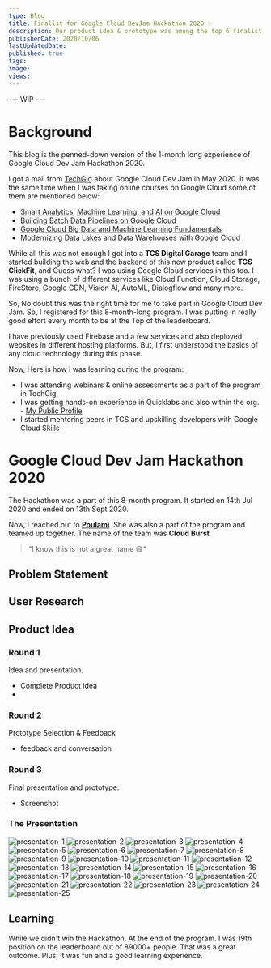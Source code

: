 ```yaml
---
type: Blog
title: Finalist for Google Cloud DevJam Hackathon 2020 ✨
description: Our product idea & prototype was among the top 6 finalist globally in Google Cloud Hackathon 2020. ⚡️
publishedDate: 2020/10/06
lastUpdatedDate:
published: true
tags:
image:
views:
---
```


--- WIP ---

# Background

This blog is the penned-down version of the 1-month long experience of Google Cloud Dev Jam Hackathon 2020.

I got a mail from [TechGig](https://www.techgig.com) about Google Cloud Dev Jam in May 2020. It was the same time when I was taking online courses on Google Cloud some of them are mentioned below:

- [Smart Analytics, Machine Learning, and AI on Google Cloud](https://coursera.org/share/98e092cc1e1f377d0e317b9147ff4f2f)
- [Building Batch Data Pipelines on Google Cloud](https://coursera.org/share/6d2f2a54f5fe2f76039f31f8d622dfd1)
- [Google Cloud Big Data and Machine Learning Fundamentals](https://coursera.org/share/f2ad79ec9aaa6812bfc0369fc4d67018)
- [Modernizing Data Lakes and Data Warehouses with Google Cloud](https://coursera.org/share/9abcd8b6cb755f8ebabfc28e26f78560)

While all this was not enough I got into a **TCS Digital Garage** team and I started building the web and the backend of this new product called **TCS ClickFit**, and Guess what? I was using Google Cloud services in this too.
I was using a bunch of different services like Cloud Function, Cloud Storage, FireStore, Google CDN, Vision AI, AutoML, Dialogflow and many more.

So, No doubt this was the right time for me to take part in Google Cloud Dev Jam. So, I registered for this 8-month-long program. I was putting in really good effort every month to be at the Top of the leaderboard.

I have previously used Firebase and a few services and also deployed websites in different hosting platforms. But, I first understood the basics of any cloud technology during this phase.

Now, Here is how I was learning during the program:

- I was attending webinars & online assessments as a part of the program in TechGig.
- I was getting hands-on experience in Quicklabs and also within the org. - [My Public Profile](https://www.cloudskillsboost.google/public_profiles/1d322360-c921-424b-b21d-d5d1d4f9f012)
- I started mentoring peers in TCS and upskilling developers with Google Cloud Skills

# Google Cloud Dev Jam Hackathon 2020

The Hackathon was a part of this 8-month program. It started on 14th Jul 2020 and ended on 13th Sept 2020.

Now, I reached out to [**Poulami**](https://www.linkedin.com/in/poulami-saha-she-her-hers-5b2bab152/). She was also a part of the program and teamed up together. The name of the team was **Cloud Burst**

> "I know this is not a great name 😅"

## Problem Statement

## User Research

## Product Idea

### Round 1

Idea and presentation.

- Complete Product idea
-

### Round 2

Prototype Selection & Feedback

- feedback and conversation

### Round 3

Final presentation and prototype.

- Screenshot

### The Presentation
![presentation-1](/images/blogs/google-cloud-devjam-hackathon/Doc-Buddy%20Google%20Cloud%20Dev%20Jam%202020%20Round%203-1.jpg)
![presentation-2](/images/blogs/google-cloud-devjam-hackathon/Doc-Buddy%20Google%20Cloud%20Dev%20Jam%202020%20Round%203-2.jpg)
![presentation-3](/images/blogs/google-cloud-devjam-hackathon/Doc-Buddy%20Google%20Cloud%20Dev%20Jam%202020%20Round%203-3.jpg)
![presentation-4](/images/blogs/google-cloud-devjam-hackathon/Doc-Buddy%20Google%20Cloud%20Dev%20Jam%202020%20Round%203-4.jpg)
![presentation-5](/images/blogs/google-cloud-devjam-hackathon/Doc-Buddy%20Google%20Cloud%20Dev%20Jam%202020%20Round%203-5.jpg)
![presentation-6](/images/blogs/google-cloud-devjam-hackathon/Doc-Buddy%20Google%20Cloud%20Dev%20Jam%202020%20Round%203-6.jpg)
![presentation-7](/images/blogs/google-cloud-devjam-hackathon/Doc-Buddy%20Google%20Cloud%20Dev%20Jam%202020%20Round%203-7.jpg)
![presentation-8](/images/blogs/google-cloud-devjam-hackathon/Doc-Buddy%20Google%20Cloud%20Dev%20Jam%202020%20Round%203-8.jpg)
![presentation-9](/images/blogs/google-cloud-devjam-hackathon/Doc-Buddy%20Google%20Cloud%20Dev%20Jam%202020%20Round%203-9.jpg)
![presentation-10](/images/blogs/google-cloud-devjam-hackathon/Doc-Buddy%20Google%20Cloud%20Dev%20Jam%202020%20Round%203-10.jpg)
![presentation-11](/images/blogs/google-cloud-devjam-hackathon/Doc-Buddy%20Google%20Cloud%20Dev%20Jam%202020%20Round%203-11.jpg)
![presentation-12](/images/blogs/google-cloud-devjam-hackathon/Doc-Buddy%20Google%20Cloud%20Dev%20Jam%202020%20Round%203-12.jpg)
![presentation-13](/images/blogs/google-cloud-devjam-hackathon/Doc-Buddy%20Google%20Cloud%20Dev%20Jam%202020%20Round%203-13.jpg)
![presentation-14](/images/blogs/google-cloud-devjam-hackathon/Doc-Buddy%20Google%20Cloud%20Dev%20Jam%202020%20Round%203-14.jpg)
![presentation-15](/images/blogs/google-cloud-devjam-hackathon/Doc-Buddy%20Google%20Cloud%20Dev%20Jam%202020%20Round%203-15.jpg)
![presentation-16](/images/blogs/google-cloud-devjam-hackathon/Doc-Buddy%20Google%20Cloud%20Dev%20Jam%202020%20Round%203-16.jpg)
![presentation-17](/images/blogs/google-cloud-devjam-hackathon/Doc-Buddy%20Google%20Cloud%20Dev%20Jam%202020%20Round%203-17.jpg)
![presentation-18](/images/blogs/google-cloud-devjam-hackathon/Doc-Buddy%20Google%20Cloud%20Dev%20Jam%202020%20Round%203-18.jpg)
![presentation-19](/images/blogs/google-cloud-devjam-hackathon/Doc-Buddy%20Google%20Cloud%20Dev%20Jam%202020%20Round%203-19.jpg)
![presentation-20](/images/blogs/google-cloud-devjam-hackathon/Doc-Buddy%20Google%20Cloud%20Dev%20Jam%202020%20Round%203-20.jpg)
![presentation-21](/images/blogs/google-cloud-devjam-hackathon/Doc-Buddy%20Google%20Cloud%20Dev%20Jam%202020%20Round%203-21.jpg)
![presentation-22](/images/blogs/google-cloud-devjam-hackathon/Doc-Buddy%20Google%20Cloud%20Dev%20Jam%202020%20Round%203-22.jpg)
![presentation-23](/images/blogs/google-cloud-devjam-hackathon/Doc-Buddy%20Google%20Cloud%20Dev%20Jam%202020%20Round%203-23.jpg)
![presentation-24](/images/blogs/google-cloud-devjam-hackathon/Doc-Buddy%20Google%20Cloud%20Dev%20Jam%202020%20Round%203-24.jpg)
![presentation-25](/images/blogs/google-cloud-devjam-hackathon/Doc-Buddy%20Google%20Cloud%20Dev%20Jam%202020%20Round%203-25.jpg)

## Learning

While we didn't win the Hackathon. At the end of the program. I was 19th position on the leaderboard out of 89000+ people. That was a great outcome. Plus, It was fun and a good learning experience.
